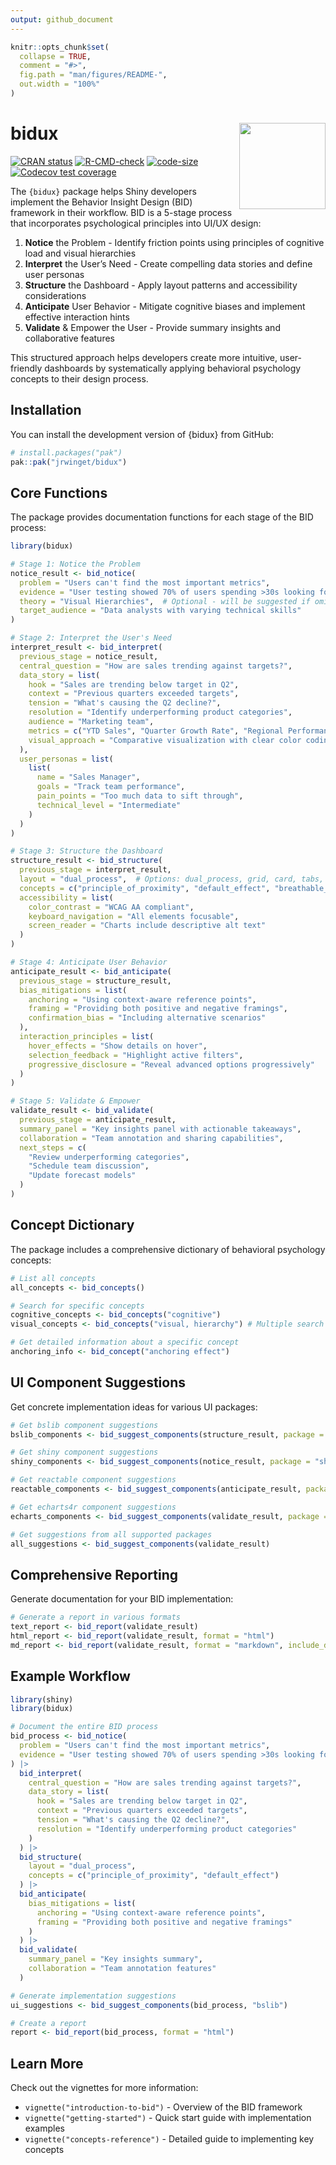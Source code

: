 ```yaml
---
output: github_document
---
```


<!-- README.md is generated from README.Rmd. Please edit that file -->

```r
knitr::opts_chunk$set(
  collapse = TRUE,
  comment = "#>",
  fig.path = "man/figures/README-",
  out.width = "100%"
)
```

# bidux  <a href="https://github.com/jrwinget/bid-framework"><img src="man/figures/logo.png" align="right" height="138" /></a>

<!-- badges: start -->
[![CRAN status](https://www.r-pkg.org/badges/version/bidux)](https://github.com/jrwinget/bidux/releases)
[![R-CMD-check](https://github.com/jrwinget/bidux/actions/workflows/R-CMD-check.yaml/badge.svg)](https://github.com/jrwinget/bidux/actions/workflows/R-CMD-check.yaml)
[![code-size](https://img.shields.io/github/languages/code-size/jrwinget/bidux)](https://github.com/jrwinget/bidux)
[![Codecov test coverage](https://codecov.io/gh/jrwinget/bidux/graph/badge.svg)](https://app.codecov.io/gh/jrwinget/bidux)
<!-- badges: end -->

The `{bidux}` package helps Shiny developers implement the Behavior Insight Design (BID) framework in their workflow. BID is a 5-stage process that incorporates psychological principles into UI/UX design:

1. **Notice** the Problem - Identify friction points using principles of cognitive load and visual hierarchies
2. **Interpret** the User's Need - Create compelling data stories and define user personas
3. **Structure** the Dashboard - Apply layout patterns and accessibility considerations
4. **Anticipate** User Behavior - Mitigate cognitive biases and implement effective interaction hints
5. **Validate** & Empower the User - Provide summary insights and collaborative features

This structured approach helps developers create more intuitive, user-friendly dashboards by systematically applying behavioral psychology concepts to their design process.

## Installation

You can install the development version of {bidux} from GitHub:

``` r
# install.packages("pak")
pak::pak("jrwinget/bidux")
```

## Core Functions

The package provides documentation functions for each stage of the BID process:

```r
library(bidux)

# Stage 1: Notice the Problem
notice_result <- bid_notice(
  problem = "Users can't find the most important metrics",
  evidence = "User testing showed 70% of users spending >30s looking for key metrics",
  theory = "Visual Hierarchies",  # Optional - will be suggested if omitted
  target_audience = "Data analysts with varying technical skills"
)

# Stage 2: Interpret the User's Need
interpret_result <- bid_interpret(
  previous_stage = notice_result,
  central_question = "How are sales trending against targets?",
  data_story = list(
    hook = "Sales are trending below target in Q2",
    context = "Previous quarters exceeded targets",
    tension = "What's causing the Q2 decline?",
    resolution = "Identify underperforming product categories",
    audience = "Marketing team",
    metrics = c("YTD Sales", "Quarter Growth Rate", "Regional Performance"),
    visual_approach = "Comparative visualization with clear color coding"
  ),
  user_personas = list(
    list(
      name = "Sales Manager",
      goals = "Track team performance",
      pain_points = "Too much data to sift through",
      technical_level = "Intermediate"
    )
  )
)

# Stage 3: Structure the Dashboard
structure_result <- bid_structure(
  previous_stage = interpret_result,
  layout = "dual_process",  # Options: dual_process, grid, card, tabs, breathable
  concepts = c("principle_of_proximity", "default_effect", "breathable_layouts"),
  accessibility = list(
    color_contrast = "WCAG AA compliant",
    keyboard_navigation = "All elements focusable",
    screen_reader = "Charts include descriptive alt text"
  )
)

# Stage 4: Anticipate User Behavior
anticipate_result <- bid_anticipate(
  previous_stage = structure_result,
  bias_mitigations = list(
    anchoring = "Using context-aware reference points",
    framing = "Providing both positive and negative framings",
    confirmation_bias = "Including alternative scenarios"
  ),
  interaction_principles = list(
    hover_effects = "Show details on hover",
    selection_feedback = "Highlight active filters",
    progressive_disclosure = "Reveal advanced options progressively"
  )
)

# Stage 5: Validate & Empower
validate_result <- bid_validate(
  previous_stage = anticipate_result,
  summary_panel = "Key insights panel with actionable takeaways",
  collaboration = "Team annotation and sharing capabilities",
  next_steps = c(
    "Review underperforming categories",
    "Schedule team discussion",
    "Update forecast models"
  )
)
```

## Concept Dictionary

The package includes a comprehensive dictionary of behavioral psychology concepts:

```r
# List all concepts
all_concepts <- bid_concepts()

# Search for specific concepts
cognitive_concepts <- bid_concepts("cognitive")
visual_concepts <- bid_concepts("visual, hierarchy") # Multiple search terms

# Get detailed information about a specific concept
anchoring_info <- bid_concept("anchoring effect")
```

## UI Component Suggestions

Get concrete implementation ideas for various UI packages:

```r
# Get bslib component suggestions
bslib_components <- bid_suggest_components(structure_result, package = "bslib")

# Get shiny component suggestions
shiny_components <- bid_suggest_components(notice_result, package = "shiny")

# Get reactable component suggestions
reactable_components <- bid_suggest_components(anticipate_result, package = "reactable")

# Get echarts4r component suggestions
echarts_components <- bid_suggest_components(validate_result, package = "echarts4r")

# Get suggestions from all supported packages
all_suggestions <- bid_suggest_components(validate_result)
```

## Comprehensive Reporting

Generate documentation for your BID implementation:

```r
# Generate a report in various formats
text_report <- bid_report(validate_result)
html_report <- bid_report(validate_result, format = "html")
md_report <- bid_report(validate_result, format = "markdown", include_diagrams = TRUE)
```

## Example Workflow

```r
library(shiny)
library(bidux)

# Document the entire BID process
bid_process <- bid_notice(
  problem = "Users can't find the most important metrics",
  evidence = "User testing showed 70% of users spending >30s looking for key metrics"
) |>
  bid_interpret(
    central_question = "How are sales trending against targets?",
    data_story = list(
      hook = "Sales are trending below target in Q2",
      context = "Previous quarters exceeded targets",
      tension = "What's causing the Q2 decline?",
      resolution = "Identify underperforming product categories"
    )
  ) |>
  bid_structure(
    layout = "dual_process",
    concepts = c("principle_of_proximity", "default_effect")
  ) |>
  bid_anticipate(
    bias_mitigations = list(
      anchoring = "Using context-aware reference points",
      framing = "Providing both positive and negative framings"
    )
  ) |>
  bid_validate(
    summary_panel = "Key insights summary",
    collaboration = "Team annotation features"
  )

# Generate implementation suggestions
ui_suggestions <- bid_suggest_components(bid_process, "bslib")

# Create a report
report <- bid_report(bid_process, format = "html")
```

## Learn More

Check out the vignettes for more information:

* `vignette("introduction-to-bid")` - Overview of the BID framework
* `vignette("getting-started")` - Quick start guide with implementation examples
* `vignette("concepts-reference")` - Detailed guide to implementing key concepts
